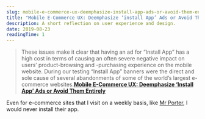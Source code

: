 ```yaml
---
slug: mobile-e-commerce-ux-deemphasize-install-app-ads-or-avoid-them-entirely
title: "Mobile E-Commerce UX: Deemphasize ‘install App’ Ads or Avoid Them Entirely"
description: A short reflection on user experience and design.
date: 2019-08-23
readingTime: 1
---
```


>These issues make it clear that having an ad for “Install App” has a high cost in terms of causing an often severe negative impact on users’ product-browsing and -purchasing experience on the mobile website. During our testing “Install App” banners were the direct and sole cause of several abandonments of some of the world’s largest e-commerce websites.**<a href="https://baymard.com/blog/deemphasize-install-app-ads">Mobile E-Commerce UX: Deemphasize ‘Install App’ Ads or Avoid Them Entirely</a>**

Even for e-commerce sites that I visit on a weekly basis, like <a href="https://www.mrporter.com/">Mr Porter</a>, I would never install their app.